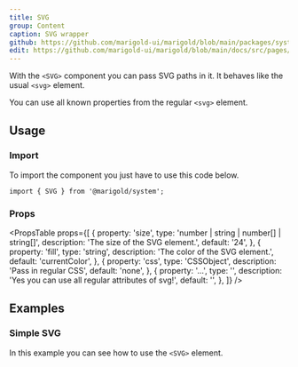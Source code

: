 ```yaml
---
title: SVG
group: Content
caption: SVG wrapper
github: https://github.com/marigold-ui/marigold/blob/main/packages/system/src/components/SVG/SVG.tsx
edit: https://github.com/marigold-ui/marigold/blob/main/docs/src/pages/components/svg.mdx
---
```


With the `<SVG>` component you can pass SVG paths in it. It behaves like the usual `<svg>` element.

You can use all known properties from the regular `<svg>` element.

<Preview>
  <BasicSVG />
</Preview>

## Usage

### Import

To import the component you just have to use this code below.

```tsx onlyCode
import { SVG } from '@marigold/system';
```

### Props

<PropsTable
  props={[
    {
      property: 'size',
      type: 'number | string | number[] | string[]',
      description: 'The size of the SVG element.',
      default: '24',
    },
    {
      property: 'fill',
      type: 'string',
      description: 'The color of the SVG element.',
      default: 'currentColor',
    },
    {
      property: 'css',
      type: 'CSSObject',
      description: 'Pass in regular CSS',
      default: 'none',
    },
    {
      property: '...',
      type: '',
      description: 'Yes you can use all regular attributes of svg!',
      default: '',
    },
  ]}
/>

## Examples

### Simple SVG

In this example you can see how to use the `<SVG>` element.

```tsx preview file=components/SVG/svg.demo.tsx

```
